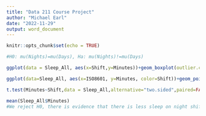 ```yaml
---
title: "Data 211 Course Project"
author: "Michael Earl"
date: "2022-11-29"
output: word_document
---
```


```r
knitr::opts_chunk$set(echo = TRUE)
```

```r
#H0: mu(Nights)=mu(Days), Ha: mu(Nights)!=mu(Days)

ggplot(data = Sleep_All, aes(x=Shift,y=Minutes))+geom_boxplot(outlier.color = "red")+labs(title="Average Sleep, Day Shift vs. Night Shift")

ggplot(data=Sleep_All, aes(x=ISO8601, y=Minutes, color=Shift))+geom_point()

t.test(Minutes~Shift,data = Sleep_All,alternative="two.sided",paired=FALSE)

mean(Sleep_All$Minutes)
#We reject H0, there is evidence that there is less sleep on night shifts than on day shifts.

```

